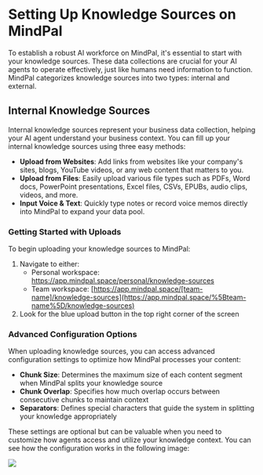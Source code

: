 # Setting Up Knowledge Sources on MindPal


To establish a robust AI workforce on MindPal, it's essential to start with your knowledge sources. These data collections are crucial for your AI agents to operate effectively, just like humans need information to function. MindPal categorizes knowledge sources into two types: internal and external.

## Internal Knowledge Sources


Internal knowledge sources represent your business data collection, helping your AI agent understand your business context. You can fill up your internal knowledge sources using three easy methods:

- **Upload from Websites**: Add links from websites like your company's sites, blogs, YouTube videos, or any web content that matters to you.
- **Upload from Files**: Easily upload various file types such as PDFs, Word docs, PowerPoint presentations, Excel files, CSVs, EPUBs, audio clips, videos, and more.
- **Input Voice & Text**: Quickly type notes or record voice memos directly into MindPal to expand your data pool.

### Getting Started with Uploads


To begin uploading your knowledge sources to MindPal:

1. Navigate to either:
    - Personal workspace: https://app.mindpal.space/personal/knowledge-sources
    - Team workspace: [https://app.mindpal.space/[team-name]/knowledge-sources](https://app.mindpal.space/%5Bteam-name%5D/knowledge-sources)
2. Look for the blue upload button in the top right corner of the screen

### Advanced Configuration Options


When uploading knowledge sources, you can access advanced configuration settings to optimize how MindPal processes your content:

- **Chunk Size**: Determines the maximum size of each content segment when MindPal splits your knowledge source
- **Chunk Overlap**: Specifies how much overlap occurs between consecutive chunks to maintain context
- **Separators**: Defines special characters that guide the system in splitting your knowledge appropriately

These settings are optional but can be valuable when you need to customize how agents access and utilize your knowledge context. 
You can see how the configuration works in the following image:

![](public/features/knowledge-source/how-knowledge-source-work.png)



